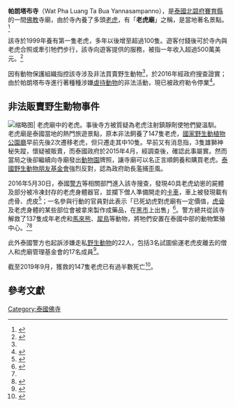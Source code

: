 '''帕朗塔布寺'''（Wat Pha Luang Ta Bua Yannasampanno），是[[泰國|泰國]][[北碧府|北碧府]][[賽育縣|賽育縣]]的一間[[佛教|佛教]]寺廟，由於寺內養了多頭[[老虎|老虎]]，有「'''老虎廟'''」之稱，是當地著名景點。<ref name=chinanews20160607>{{Cite news |url=http://www.chinanews.com/gj/2016/06-07/7897655.shtml |title=涉嫌走私证据被查获 泰国“老虎庙”或将永久关闭 |publisher=中新網 |date=2016-06-07}}</ref>

該寺於1999年養有第一隻老虎，多年以後增至超過100隻。遊客付錢後可於寺內與老虎合照或牽引牠們步行，該寺向遊客提供的服務，被指一年收入超過500萬美元。<ref name=bbc160530>{{Cite news |url=http://www.bbc.com/zhongwen/simp/world/2016/05/160530_thailand_tiger_temple |title=泰寺庙养逾百老虎引争议 政府动手强迁 |work=BBC中文網 |date=2016-05-30}}</ref>

因有動物保護組織指控該寺涉及非法買賣野生動物<ref name=chinanews20160607/>，於2016年經政府搜查證實；由於帕朗塔布寺進行著種種涉嫌[[虐待動物|虐待動物]]的非法活動，現已被政府勒令停業<ref>{{Cite news|url=http://news.ltn.com.tw/news/world/breakingnews/1988327|title=泰國老虎廟涉動物虐待遭停業 竟改名捲土重來|author=|date=2017年2月28日|work=自由時報電子報|accessdate=2017-10-20}}</ref>。

== 非法販賣野生動物事件 ==
[[File:Tigers in the Tiger Temple, Thailand.jpg|缩略图|
老虎廟中的老虎。事後寺方被質疑為老虎注射[[鎮靜劑|鎮靜劑]]使牠們變溫馴<ref name=":0" /><ref>{{Cite news|url=http://hottopic.chinatimes.com/20160601002184-260803|title=年收上億！泰老虎廟涉虐虎及非法走私|author=唐宜雯|date=2016-06-01|newspaper=中時電子報|accessdate=2017-11-13|language=zh-TW}}</ref>。
]]
老虎廟是泰國當地的熱門旅遊景點，原本非法飼養了147隻老虎，[[國家野生動植物公園廳|國家野生動植物公園廳]]早前先後2次遷移老虎，但只遷走其中10隻。早前又有消息指，3隻雄獅神秘失蹤，懷疑被販賣，而泰國政府於2015年4月，經調查後，確認此事屬實。然而當局之後卻繼續向寺廟發出[[動物園|動物園]]牌照，讓寺廟可以名正言順飼養和購買老虎。[[泰國野生動物朋友基金會|泰國野生動物朋友基金會]]強烈反對，認為政府助長濫捕歪風。

2016年5月30日，泰國[[警隊|警方]]等相關部門進入該寺搜查，發現40具老虎幼崽的屍體及部分被冷凍封存的老虎身體器官，並攔下僧人準備開走的[[卡車|卡車]]，車上被發現載有虎骨、虎皮<ref>{{Cite news|url=http://www.chinapress.com.my/20160604/%E6%B3%B0%E5%9C%8B%E8%80%81%E8%99%8E%E5%BB%9F%E9%BB%91%E5%B9%95%E8%B5%B7%E5%BA%95-%E8%A7%80%E5%85%89%E8%B5%B0%E7%A7%81%E8%99%8E%E7%9B%A1%E5%85%B6%E7%94%A8/|title=泰國“老虎廟”黑幕起底 觀光走私虎盡其用|author=|date=2016年6月4日|work=|newspaper=中國報|accessdate=2017-10-20}}</ref>；一名參與行動的官員對此表示「已死幼虎對虎廟有一定價值，[[虎骨|虎骨]]及老虎身體的某些部位會被拿來製作成藥品，在[[黑市|黑市]]上出售」<ref>{{Cite news|url=http://hottopic.chinatimes.com/20160604002257-260803|title=泰國虎廟黑幕起底：巨大「虎肉罐頭工廠」僧人竟...|author=中時電子報|date=2016年6月4日|work=|newspaper=中時電子報|accessdate=2017-10-20|language=zh-TW}}</ref>。警方總共從該寺解救了137隻成年老虎和[[馬來熊|馬來熊]]、[[犀鳥|犀鳥]]等動物，將牠們安置在泰國中部的動物繁殖中心。<ref name=chinanews20160607/><ref>{{Cite news|url=https://www.ettoday.net/news/20160601/709044.htm?t=%E9%A9%9A%E5%9A%87%E7%A0%B4%E8%A1%A8%EF%BC%81%E5%86%B0%E7%AE%B1%E5%86%B7%E8%97%8F40%E9%9A%BB%E5%B9%BC%E8%99%8E%E3%80%80%E6%B3%B0%E5%9C%8B%E3%80%8C%E8%99%8E%E5%BB%9F%E3%80%8D%E6%B6%89%E8%99%90%E6%AE%BA%E5%8B%95%E7%89%A9|title=驚嚇破表！冰箱冷藏40隻幼虎　泰國「虎廟」涉虐殺動物|author=|date=2016年6月1日|work=|newspaper=ETNEWS新聞雲|accessdate=2017-10-20|language=zh-TW}}</ref>

此外泰國警方也起訴涉嫌走私[[野生动物|野生動物]]的22人，包括3名試圖偷運老虎皮離去的僧人和虎廟管理基金會的17名成員<ref name=":0">{{Cite web|url=http://news.sina.com.cn/c/2016-06-05/doc-ifxsvexw8448436.shtml|title=揭秘泰国虎庙产业链:幼虎被制成药年迈虎被肢解|accessdate=2017-10-20|author=|date=2016年6月5日|publisher=新浪新聞}}</ref>。

截至2019年9月，獲救的147隻老虎已有過半數死亡<ref>{{Cite news |url=https://www.bbc.com/news/world-asia-49712765 |title=Thailand Tiger Temple: More than half have died since rescue |publisher=BBC |date=2019-09-16}}</ref>。

==參考文獻==
{{Reflist}}

{{Commonscat|Tiger Temple}}

[[Category:泰國佛寺|Category:泰國佛寺]]